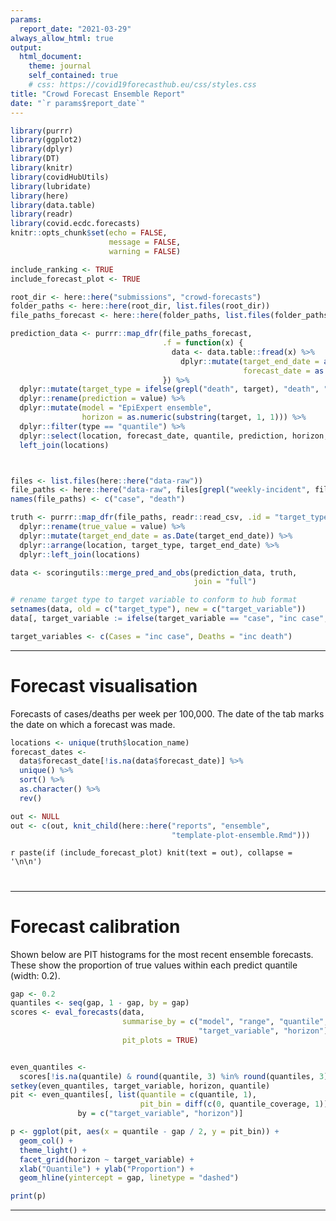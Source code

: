 ```yaml
---
params: 
  report_date: "2021-03-29"
always_allow_html: true
output:
  html_document:
    theme: journal
    self_contained: true
    # css: https://covid19forecasthub.eu/css/styles.css
title: "Crowd Forecast Ensemble Report"
date: "`r params$report_date`"
---
```


```r
library(purrr)
library(ggplot2)
library(dplyr)
library(DT)
library(knitr)
library(covidHubUtils)
library(lubridate)
library(here)
library(data.table)
library(readr)
library(covid.ecdc.forecasts)
knitr::opts_chunk$set(echo = FALSE,
                      message = FALSE,
                      warning = FALSE)

include_ranking <- TRUE
include_forecast_plot <- TRUE
```

```r
root_dir <- here::here("submissions", "crowd-forecasts")
folder_paths <- here::here(root_dir, list.files(root_dir))
file_paths_forecast <- here::here(folder_paths, list.files(folder_paths))

prediction_data <- purrr::map_dfr(file_paths_forecast, 
                                  .f = function(x) {
                                    data <- data.table::fread(x) %>%
                                      dplyr::mutate(target_end_date = as.Date(target_end_date), 
                                                    forecast_date = as.Date(forecast_date))
                                  }) %>%
  dplyr::mutate(target_type = ifelse(grepl("death", target), "death", "case")) %>%
  dplyr::rename(prediction = value) %>%
  dplyr::mutate(model = "EpiExpert ensemble", 
                horizon = as.numeric(substring(target, 1, 1))) %>%
  dplyr::filter(type == "quantile") %>%
  dplyr::select(location, forecast_date, quantile, prediction, horizon, model, target_end_date, target, target_type) %>%
  left_join(locations)



files <- list.files(here::here("data-raw"))
file_paths <- here::here("data-raw", files[grepl("weekly-incident", files)])
names(file_paths) <- c("case", "death")

truth <- purrr::map_dfr(file_paths, readr::read_csv, .id = "target_type") %>%
  dplyr::rename(true_value = value) %>%
  dplyr::mutate(target_end_date = as.Date(target_end_date)) %>%
  dplyr::arrange(location, target_type, target_end_date) %>%
  dplyr::left_join(locations)

data <- scoringutils::merge_pred_and_obs(prediction_data, truth, 
                                         join = "full")

# rename target type to target variable to conform to hub format
setnames(data, old = c("target_type"), new = c("target_variable"))
data[, target_variable := ifelse(target_variable == "case", "inc case", "inc death")]

target_variables <- c(Cases = "inc case", Deaths = "inc death")
```

---

# Forecast visualisation {.tabset .tabset-fade}

Forecasts of cases/deaths per week per 100,000. The date of the tab marks the date on which a forecast was made.

```r

locations <- unique(truth$location_name)
forecast_dates <-
  data$forecast_date[!is.na(data$forecast_date)] %>%
  unique() %>%
  sort() %>%
  as.character() %>%
  rev()

out <- NULL
out <- c(out, knit_child(here::here("reports", "ensemble",
                                    "template-plot-ensemble.Rmd")))
```

`r paste(if (include_forecast_plot) knit(text = out), collapse = '\n\n')`

# {.unlisted .unnumbered}

---

# Forecast calibration {.tabset .tabset-fade .tabset-dropdown}

Shown below are PIT histograms for the most recent ensemble forecasts. These show the proportion of true values within each predict quantile (width: 0.2).

```r
gap <- 0.2
quantiles <- seq(gap, 1 - gap, by = gap)
scores <- eval_forecasts(data,
                         summarise_by = c("model", "range", "quantile",
                                          "target_variable", "horizon"),
                         pit_plots = TRUE)


even_quantiles <-
  scores[!is.na(quantile) & round(quantile, 3) %in% round(quantiles, 3)]
setkey(even_quantiles, target_variable, horizon, quantile)
pit <- even_quantiles[, list(quantile = c(quantile, 1),
                             pit_bin = diff(c(0, quantile_coverage, 1))),
               by = c("target_variable", "horizon")]

p <- ggplot(pit, aes(x = quantile - gap / 2, y = pit_bin)) +
  geom_col() +
  theme_light() +
  facet_grid(horizon ~ target_variable) +
  xlab("Quantile") + ylab("Proportion") +
  geom_hline(yintercept = gap, linetype = "dashed")

print(p)
```

---
